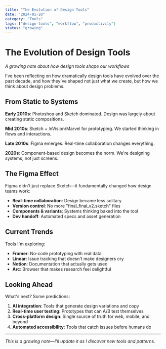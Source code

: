 ```yaml
---
title: "The Evolution of Design Tools"
date: "2024-01-20"
category: "Tools"
tags: ["design-tools", "workflow", "productivity"]
status: "growing"
---
```


# The Evolution of Design Tools

*A growing note about how design tools shape our workflows*

I've been reflecting on how dramatically design tools have evolved over the past decade, and how they've shaped not just what we create, but how we think about design problems.

## From Static to Systems

**Early 2010s**: Photoshop and Sketch dominated. Design was largely about creating static compositions.

**Mid 2010s**: Sketch + InVision/Marvel for prototyping. We started thinking in flows and interactions.

**Late 2010s**: Figma emerges. Real-time collaboration changes everything.

**2020s**: Component-based design becomes the norm. We're designing systems, not just screens.

## The Figma Effect

Figma didn't just replace Sketch—it fundamentally changed how design teams work:

- **Real-time collaboration**: Design became less solitary
- **Version control**: No more "final_final_v2.sketch" files  
- **Components & variants**: Systems thinking baked into the tool
- **Dev handoff**: Automated specs and asset generation

## Current Trends

Tools I'm exploring:

- **Framer**: No-code prototyping with real data
- **Linear**: Issue tracking that doesn't make designers cry
- **Notion**: Documentation that actually gets used
- **Arc**: Browser that makes research feel delightful

## Looking Ahead

What's next? Some predictions:

1. **AI integration**: Tools that generate design variations and copy
2. **Real-time user testing**: Prototypes that can A/B test themselves
3. **Cross-platform design**: Single source of truth for web, mobile, and beyond
4. **Automated accessibility**: Tools that catch issues before humans do

---

*This is a growing note—I'll update it as I discover new tools and patterns.* 